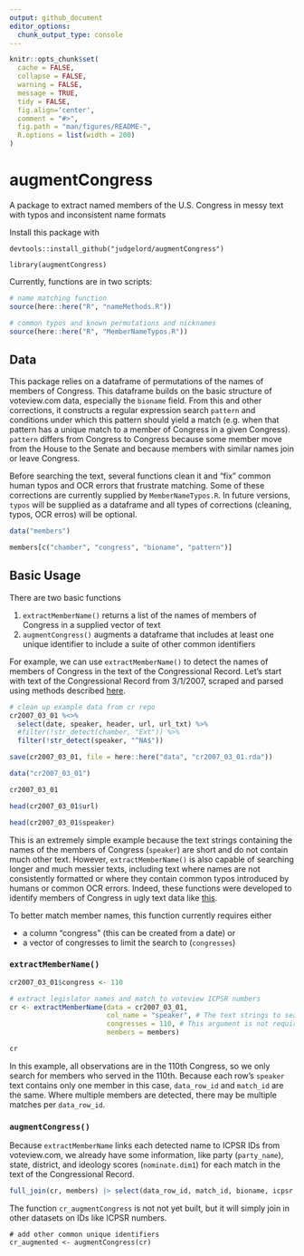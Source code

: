 ```yaml
---
output: github_document
editor_options: 
  chunk_output_type: console
---
```


<!-- README.md is generated from README.Rmd. Please edit that file -->

```r
knitr::opts_chunk$set(
  cache = FALSE,
  collapse = FALSE,
  warning = FALSE,
  message = TRUE,
  tidy = FALSE,
  fig.align='center',
  comment = "#>",
  fig.path = "man/figures/README-",
  R.options = list(width = 200)
)
```


# augmentCongress
A package to extract named members of the U.S. Congress in messy text with typos and inconsistent name formats

Install this package with 
```
devtools::install_github("judgelord/augmentCongress")

library(augmentCongress)
```

Currently, functions are in two scripts: 
```r
# name matching function 
source(here::here("R", "nameMethods.R"))

# common typos and known permutations and nicknames 
source(here::here("R", "MemberNameTypos.R"))
```

## Data

This package relies on a dataframe of permutations of the names of members of Congress. This dataframe builds on the basic structure of voteview.com data, especially the `bioname` field. From this and other corrections, it constructs a regular expression search `pattern` and conditions under which this pattern should yield a match (e.g. when that pattern has a unique match to a member of Congress in a given Congress). `pattern` differs from Congress to Congress because some member move from the House to the Senate and because members with similar names join or leave Congress.

Before searching the text, several functions clean it and "fix" common human typos and OCR errors that frustrate matching. Some of these corrections are currently supplied by `MemberNameTypos.R`. In future versions, `typos` will be supplied as a dataframe and all types of corrections (cleaning, typos, OCR erros) will be optional. 

```r
data("members")

members[c("chamber", "congress", "bioname", "pattern")] 
```

## Basic Usage

There are two basic functions

1. `extractMemberName()` returns a list of the names of members of Congress in a supplied vector of text 
2. `augmentCongress()` augments a dataframe that includes at least one unique identifier to include a suite of other common identifiers

For example, we can use `extractMemberName()` to detect the names of members of Congress in the text of the Congressional Record. Let's start with text of the Congressional Record from 3/1/2007, scraped and parsed using methods described [here](https://github.com/judgelord/cr). 

```r
# clean up example data from cr repo
cr2007_03_01 %<>% 
  select(date, speaker, header, url, url_txt) %>% 
  #filter(!str_detect(chamber, "Ext")) %>%
  filter(!str_detect(speaker, "^NA$"))

save(cr2007_03_01, file = here::here("data", "cr2007_03_01.rda"))
```

```r
data("cr2007_03_01")

cr2007_03_01

head(cr2007_03_01$url)

head(cr2007_03_01$speaker)
```


This is an extremely simple example because the text strings containing the names of the members of Congress (`speaker`) are short and do not contain much other text. However, `extractMemberName()` is also capable of searching longer and much messier texts, including text where names are not consistently formatted or where they contain common typos introduced by humans or common OCR errors. Indeed, these functions were developed to identify members of Congress in ugly text data like [this](https://judgelord.github.io/corr/corr_pres.html#22). 

To better match member names, this function currently requires either

- a column "congress" (this can be created from a date) or 
- a vector of congresses to limit the search to (`congresses`)

### `extractMemberName()`

```r
cr2007_03_01$congress <- 110

# extract legislator names and match to voteview ICPSR numbers
cr <- extractMemberName(data = cr2007_03_01, 
                        col_name = "speaker", # The text strings to search
                        congresses = 110, # This argument is not required in this case because the data contain a "congress" column
                        members = members)

cr
```

In this example, all observations are in the 110th Congress, so we only search for members who served in the 110th. Because each row's `speaker` text contains only one member in this case, `data_row_id` and `match_id` are the same. Where multiple members are detected, there may be multiple matches per `data_row_id`.

###  `augmentCongress()`

Because `extractMemberName` links each detected name to ICPSR IDs from voteview.com, we already have some information, like party (`party_name`), state, district, and ideology scores (`nominate.dim1`) for each match in the text of the Congressional Record. 


```r
full_join(cr, members) |> select(data_row_id, match_id, bioname, icpsr, congress, state, district_code, party_name, nominate.dim1, url)
```

The function `cr_augmentCongress` is not not yet built, but it will simply join in other datasets on IDs like ICPSR numbers.

```
# add other common unique identifiers
cr_augmented <- augmentCongress(cr)
```
